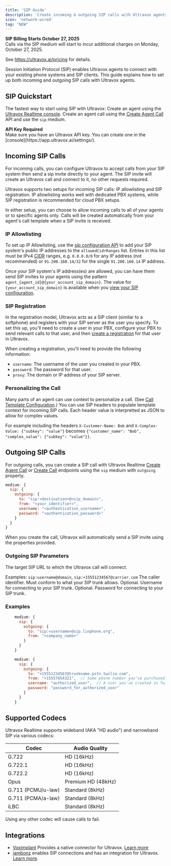 ```yaml
---
title: 'SIP Guide'
description: 'Create incoming & outgoing SIP calls with Ultravox agents.'
icon: 'network-wired'
tag: "NEW"
---
```


<Danger>
  <b>SIP Billing Starts October 27, 2025</b>
  <br />
  Calls via the SIP medium will start to incur additional charges on Monday, October 27, 2025.

  See https://ultravox.ai/pricing for details.
</Danger>

Session Initiation Protocol (SIP) enables Ultravox agents to connect with your existing phone systems and SIP clients. This guide explains how to set up both incoming and outgoing SIP calls with Ultravox agents.

## SIP Quickstart

The fastest way to start using SIP with Ultravox:
<Steps>
  <Step title="Create an Agent">Create an agent using the [Ultravox Realtime console](https://app.ultravox.ai/agents).</Step>
  <Step title="Create a SIP Call">Create an agent call using the [Create Agent Call](/api-reference/agents/agents-calls-post) API and use the `sip` medium.</Step>
</Steps>

<Note>
  <b>API Key Required</b>
  <br />
  Make sure you have an Ultravox API key. You can create one in the [console](https://app.ultravox.ai/settings/).
</Note>

## Incoming SIP Calls
For incoming calls, you can configure Ultravox to accept calls from your SIP system then send a sip invite directly to your agent. The SIP invite will create an Ultravox call and connect to it, no other requests required.

Ultravox supports two setups for incoming SIP calls: IP allowlisting and SIP registration. IP allowlisting works well with dedicated PBX systems, while SIP registration is recommended for cloud PBX setups.

In either setup, you can choose to allow incoming calls to all of your agents or to specific agents only. Calls will be created automatically from your agent's call template when a SIP invite is received.

### IP Allowlisting
To set up IP Allowlisting, use the [sip configuration API](/api-reference/sip/sip-partial-update) to add your SIP system's public IP addresses to the `allowedCidrRanges` list. Entries in this list must be IPv4 [CIDR](https://en.wikipedia.org/wiki/Classless_Inter-Domain_Routing) ranges, e.g. `0.0.0.0/0` for any IP address (not recommended) or `91.200.160.14/32` for the single `91.200.160.14` IP address.

Once your SIP system's IP address(es) are allowed, you can have them send SIP invites to your agents using the pattern `agent_{agent_id}@{your_account_sip_domain}`. The value for `{your_account_sip_domain}` is available when you [view your SIP configuration](/api-reference/sip/sip-get).

### SIP Registration
In the registration model, Ultravox acts as a SIP client (similar to a softphone) and registers with your SIP server as the user you specify. To set this up, you'll need to create a user in your PBX, configure your PBX to send relevant calls to that user, and then [create a registration](/api-reference/sip/sip-registrations-create) for that user in Ultravox.

When creating a registration, you'll need to provide the following information:
* `username`: The username of the user you created in your PBX.
* `password`: The password for that user.
* `proxy`: The domain or IP address of your SIP server.

### Personalizing the Call
Many parts of an agent can use context to personalize a call. (See [Call Template Configuration](/agents/building-and-editing-agents#call-template-configuration).) You can use SIP headers to populate template context for incoming SIP calls. Each header value is interpretted as JSON to allow for complex values.

For example including the headers `X-Customer-Name: Bob` and `X-Complex-Value: {"subkey": "value"}` becomes `{"customer_name": "Bob", "complex_value": {"subkey": "value"}}`.

## Outgoing SIP Calls
For outgoing calls, you can create a SIP call with Ultravox Realtime [Create Agent Call](/api-reference/agents/agents-calls-post) or [Create Call](/api-reference/calls/calls-post) endpoints using the `sip` medium with `outgoing` property.

```js
medium: {
  sip: {
    outgoing: {
      to: "sip:<destination>@<sip_domain>",
      from: "<your_identifier>",
      username: "<authentication_username>",
      password: "<authentication_password>"
    }
  }
}
```

When you create the call, Ultravox will automatically send a SIP invite using the properties provided.

### Outgoing SIP Parameters
<ParamField body="to" type="string" required>
  The target SIP URL to which the Ultravox call will connect.

  Examples:
  `sip:username@domain`, `sip:+15551234567@carrier.com`
</ParamField>
<ParamField body="from" type="string" required>
  The caller identifier. Must conform to what your SIP trunk allows.
</ParamField>
<ParamField body="username" type="string">
  Optional. Username for connecting to your SIP trunk.
</ParamField>
<ParamField body="password" type="string">
  Optional. Password for connecting to your SIP trunk.
</ParamField>

### Examples

```js Example: Creating an Outgoing SIP Call to Linphone
    medium: {
      sip: {
        outgoing: {
          to: "sip:<username>@sip.linphone.org",
          from: "<company_name>"
        }
      }
    }
```

```js Example: Creating an Outgoing SIP Call using a Twilio trunk
    medium: {
      sip: {
        outgoing: {
          to: "+15551234567@trunkname.pstn.twilio.com",
          from: "+15557654321",  // Some phone number you've purchased from Twilio
          username: "authorized_user",  // A user you've created in Twilio allowed to use this number
          password: "password_for_authorized_user"
        }
      }
    }
```

## Supported Codecs

Ultravox Realtime supports wideband (AKA "HD audio") and narrowband SIP via various codecs:

| Codec | Audio Quality |
|-------|---------------|
| G.722 | HD (16kHz) |
| G.722.1 | HD (16kHz) |
| G.722.2 | HD (16kHz) |
| Opus | Premium HD (48kHz) |
| G.711 (PCMU/u-law) | Standard (8kHz) |
| G.711 (PCMA/a-law) | Standard (8kHz) |
| iLBC | Standard (8kHz) |

Using any other codec will cause calls to fail.

## Integrations
* [Voximplant](https://voximplant.com/docs) Provides a native connector for Ultravox. [Learn more](https://voximplant.com/docs/guides/ai/ultravox)
* [jambonz](https://jambonz.org) enables SIP connections and has an integration for Ultravox. [Learn more](/telephony/overview#jambonz-portal-setup).
